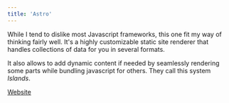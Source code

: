 ```yaml
---
title: 'Astro'
---
```


While I tend to dislike most Javascript frameworks, this one fit my way of thinking fairly well. It's a highly customizable static site renderer that handles collections of data for you in several formats.

It also allows to add dynamic content if needed by seamlessly rendering some parts while bundling javascript for others. They call this system *Islands*.

[Website](https://astro.build/)
